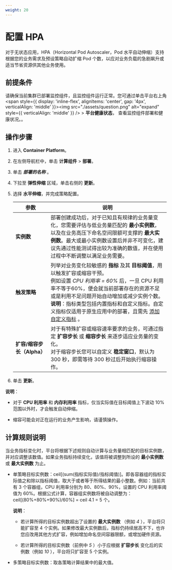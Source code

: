 ```yaml
---
weight: 20
---
```


# 配置 HPA


对于无状态应用，HPA（Horizontal Pod Autoscaler，Pod 水平自动伸缩）支持根据您的业务需求及预设策略自动扩缩 Pod 个数，以应对业务负载的急剧飙升或适当节省资源供其他业务使用。

## 前提条件

请确保当前集群已部署监控组件，且监控组件运行正常。您可通过单击平台右上角 <span style={{ display: 'inline-flex', alignItems: 'center', gap: '4px', verticalAlign: 'middle' }}><img src="./assets/question.png" alt="expand" style={{ verticalAlign: 'middle' }} /> <span>  > **平台健康状态**， 查看监控组件部署和健康状况。</span></span>。

## 操作步骤

1. 进入 **Container Platform**。

1. 在左侧导航栏中，单击 **计算组件** > **部署**。

2. 单击 ***部署的名称*** 。

3. 下拉至 **弹性伸缩** 区域，单击右侧的 **更新**。

4. 选择 **水平伸缩**，并完成策略配置。

    |参数| 说明                                                         |
    | -------- | ------------------------------------------------------------ |
    |**实例数**| 部署创建成功后，对于已知且有规律的业务量变化，您需要评估与低业务量匹配的 **最小实例数**，以及在业务高压下命名空间限额可支撑的 **最大实例数**。最大或最小实例数设置后并非不可变化，建议先通过性能测试得出较为准确的数值，并在使用过程中不断调整以满足业务需要。                                           |
    |**触发策略**| 列举对业务变化较敏感的 **指标** 及其 **目标阈值**，用以触发扩容或缩容干预。<br/>例如设置 *CPU 利用率 = 60%* 后，一旦 CPU 利用率不等于60%，便会就当前部署存在的资源不足或是利用不足问题开始自动增加或减少实例个数。<br/>**说明**：指标类型包括内置指标和自定义指标。自定义指标仅适用于原生应用中的部署，且需先 [添加自定义指标]() 。 |
    |**扩容/缩容步长（Alpha）**| 对于有特殊扩容或缩容速率要求的业务，可通过指定 **扩容步长** 或 **缩容步长** 来逐步适应业务量的变化。<br/>对于缩容步长您可以自定义 **稳定窗口**，默认为 300 秒，即需等待 300 秒过后开始执行缩容操作。  |


5. 单击 **更新**。

**说明**：

* 对于  **CPU 利用率** 和 **内存利用率** 指标，仅当实际值在目标阈值上下波动 10% 范围以外时，才会触发自动伸缩。

* 缩容可能会对正在运行的业务产生影响，请谨慎操作。

## 计算规则说明    

当业务指标变化时，平台将根据下述规则自动计算与业务量相匹配的目标实例数，并对应调整该数值。如果业务指标持续变化，该值将被调整到所设的 **最小实例数** 或 **最大实例数** 为止。

* 单策略目标实例数：ceil[(sum(指标实际值)/指标阈值)]。即各容器组的指标实际值之和除以指标阈值，取大于或者等于所得结果的最小整数。例如：当前共有 3 个容器组，CPU 利用率分别为 80、80%、90%，设置的 CPU 利用率阈值为 60%。根据公式计算，容器组实例数将被自动调整为：ceil[(80%+80%+90%)/60%] = ceil 4.1 = 5 个。

    **说明**：
    
    * 若计算所得的目标实例数超出了设置的 **最大实例数** （例如 *4* ），平台将只能扩容至 4 个实例。如果修改最大实例数后，指标仍持续居高不下，也许您应改用其他方式扩容，例如增加命名空间容器限额，或增加硬件资源。
    
    * 若计算所得的目标实例数（前例中 *5* ）小于应根据 **扩容步长** 变化后的实例数（例如 *10* ），平台将只扩容至 5 个实例。


* 多策略目标实例数：取各策略计算结果中的最大值。
